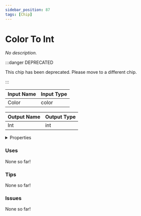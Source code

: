 ```yaml
---
sidebar_position: 87
tags: [Chip]
---
```


# Color To Int

*No description.*

:::danger DEPRECATED

This chip has been deprecated. Please move to a different chip.

:::


<EsbSvg />

| Input Name | Input Type |
|-----------|-----------|
| Color | color |

| Output Name | Output Type |
|-----------|-----------|
| Int | int |


<details>
  <summary>Properties</summary>
  <div>
    <div>
    <table>
      <thead>
        <tr>
          <th>Is beta required?</th>
          <th>❌</th>
        </tr>
        <tr>
          <th>Is this chip a trolling risk?</th>
          <th>❌</th>
        </tr>
        <tr>
          <th>Chip UUID</th>
          <th>8e412141-635d-435c-a900-f40d8a261906</th>
        </tr>
      </thead>
    </table>
    </div>
  </div>
</details>

### Uses

None so far!

### Tips

None so far!

### Issues

None so far!